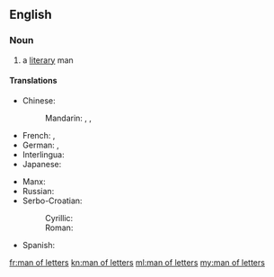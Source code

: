 ==English==

===Noun===
{{en-noun|head=[[man]] [[of]] [[letter]]s|men of letters}}

# a [[literary]] man

====Translations====
{{trans-top|a literary man}}
* Chinese:
*: Mandarin: {{t|cmn|文學家|sc=Hani}}, {{t|cmn|文学家|tr=wénxuéjiā|sc=Hani}} {{qualifier|any gender}}, {{t|cmn|文人|tr=wénrén|sc=Hani}}
* French: {{t+|fr|homme de lettres|m}}, {{t+|fr|littérateur|m}}
* German: {{t+|de|Literat|m}}, {{t-|de|Literatin|f}}
* Interlingua: {{t-|ia|homine de litteras}}
* Japanese: {{t-|ja|文学者|tr=ぶんがくしゃ, bungakusha|sc=Jpan}} {{qualifier|any gender}}
{{trans-mid}}
* Manx: {{t-|gv|dooinney lettyraght|m}}
* Russian: {{t+|ru|литератор|m|tr=literátor|sc=Cyrl}} {{qualifier|any gender}}
* Serbo-Croatian:
*: Cyrillic: {{t-|sh|књижевник|m|sc=Cyrl}}
*: Roman: {{t-|sh|književnik|m}}
* Spanish: {{t+|es|hombre de letras}}
{{trans-bottom}}

[[fr:man of letters]]
[[kn:man of letters]]
[[ml:man of letters]]
[[my:man of letters]]